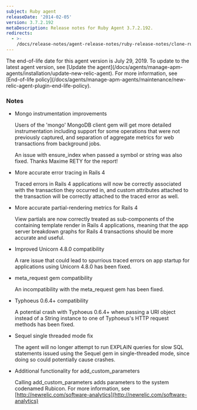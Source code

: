 ```yaml
---
subject: Ruby agent
releaseDate: '2014-02-05'
version: 3.7.2.192
metaDescription: Release notes for Ruby Agent 3.7.2.192.
redirects:
  - >-
    /docs/release-notes/agent-release-notes/ruby-release-notes/clone-ruby-agent-372192
---
```


<Callout variant="important">
  The end-of-life date for this agent version is July 29, 2019. To update to the latest agent version, see [Update the agent](/docs/agents/manage-apm-agents/installation/update-new-relic-agent). For more information, see [End-of-life policy](/docs/agents/manage-apm-agents/maintenance/new-relic-agent-plugin-end-life-policy).
</Callout>

### Notes

* Mongo instrumentation improvements

  Users of the 'mongo' MongoDB client gem will get more detailed instrumentation including support for some operations that were not previously captured, and separation of aggregate metrics for web transactions from background jobs.

  An issue with ensure_index when passed a symbol or string was also fixed. Thanks Maxime RETY for the report!
* More accurate error tracing in Rails 4

  Traced errors in Rails 4 applications will now be correctly associated with the transaction they occurred in, and custom attributes attached to the transaction will be correctly attached to the traced error as well.
* More accurate partial-rendering metrics for Rails 4

  View partials are now correctly treated as sub-components of the containing template render in Rails 4 applications, meaning that the app server breakdown graphs for Rails 4 transactions should be more accurate and useful.
* Improved Unicorn 4.8.0 compatibility

  A rare issue that could lead to spurrious traced errors on app startup for applications using Unicorn 4.8.0 has been fixed.
* meta_request gem compatibility

  An incompatibility with the meta_request gem has been fixed.
* Typhoeus 0.6.4+ compatibility

  A potential crash with Typhoeus 0.6.4+ when passing a URI object instead of a String instance to one of Typhoeus's HTTP request methods has been fixed.
* Sequel single threaded mode fix

  The agent will no longer attempt to run EXPLAIN queries for slow SQL statements issued using the Sequel gem in single-threaded mode, since doing so could potentially cause crashes.
* Additional functionality for add_custom_parameters

  Calling add_custom_parameters adds parameters to the system codenamed Rubicon. For more information, see [http://newrelic.com/software-analytics](http://newrelic.com/software-analytics)

